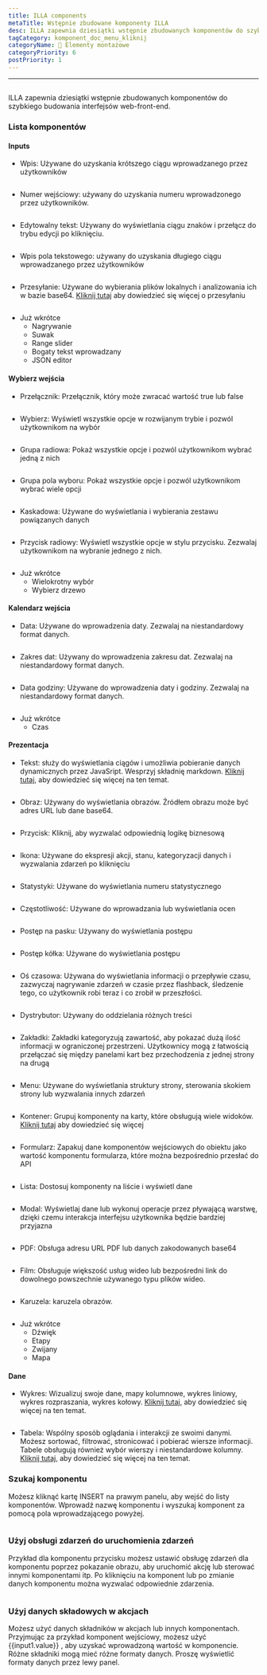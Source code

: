```yaml
---
title: ILLA components
metaTitle: Wstępnie zbudowane komponenty ILLA
desc: ILLA zapewnia dziesiątki wstępnie zbudowanych komponentów do szybkiego budowania interfejsów web-front-end
tagCategory: komponent_doc_menu_kliknij
categoryName: 🧬 Elementy montażowe
categoryPriority: 6
postPriority: 1
---
```


* * *

## <h2 hidden>ILLA components</h2>

ILLA zapewnia dziesiątki wstępnie zbudowanych komponentów do szybkiego budowania interfejsów web-front-end.

### Lista komponentów

#### Inputs

-   Wpis: Używane do uzyskania krótszego ciągu wprowadzanego przez użytkowników

<img
  src='https://cdn.illacloud.com/official-website/img/docs/assemble/illa_components.png'
  alt=""
/>

-   Numer wejściowy: używany do uzyskania numeru wprowadzonego przez użytkowników.

<img
  src='https://cdn.illacloud.com/official-website/img/docs/assemble/illa_components(1).png'
  alt=""
/>

-   Edytowalny tekst: Używany do wyświetlania ciągu znaków i przełącz do trybu edycji po kliknięciu.

<img
  src='https://cdn.illacloud.com/official-website/img/docs/assemble/illa_components(2).png'
  alt=""
/>

-   Wpis pola tekstowego: używany do uzyskania długiego ciągu wprowadzanego przez użytkowników

<img
  src='https://cdn.illacloud.com/official-website/img/docs/assemble/illa_components(3).png'
  alt=""
/>

-   Przesyłanie: Używane do wybierania plików lokalnych i analizowania ich w bazie base64. [Kliknij tutaj]([https://www.illacloud.com/en-US/docs/upload](https://www.illacloud.com/en-US/docs/upload)) aby dowiedzieć się więcej o przesyłaniu

<img
  src='https://cdn.illacloud.com/official-website/img/docs/assemble/illa_components(4).png'
  alt=""
/>

-   Już wkrótce
    -   Nagrywanie
    -   Suwak
    -   Range slider
    -   Bogaty tekst wprowadzany
    -   JSON editor

#### Wybierz wejścia

-   Przełącznik: Przełącznik, który może zwracać wartość true lub false

<img
  src='https://cdn.illacloud.com/official-website/img/docs/assemble/illa_components(5).png'
  alt=""
/>

-   Wybierz: Wyświetl wszystkie opcje w rozwijanym trybie i pozwól użytkownikom na wybór

<img
  src='https://cdn.illacloud.com/official-website/img/docs/assemble/illa_components(6).png'
  alt=""
/>

-   Grupa radiowa: Pokaż wszystkie opcje i pozwól użytkownikom wybrać jedną z nich

<img
  src='https://cdn.illacloud.com/official-website/img/docs/assemble/illa_components(7).png'
  alt=""
/>

-   Grupa pola wyboru: Pokaż wszystkie opcje i pozwól użytkownikom wybrać wiele opcji

<img
  src='https://cdn.illacloud.com/official-website/img/docs/assemble/illa_components(8).png'
  alt=""
/>

-   Kaskadowa: Używane do wyświetlania i wybierania zestawu powiązanych danych

<img
  src='https://cdn.illacloud.com/official-website/img/docs/assemble/illa_components(9).png'
  alt=""
/>

-   Przycisk radiowy: Wyświetl wszystkie opcje w stylu przycisku. Zezwalaj użytkownikom na wybranie jednego z nich.

<img
  src='https://cdn.illacloud.com/official-website/img/docs/assemble/illa_components(10).png'
  alt=""
/>

-   Już wkrótce
    -   Wielokrotny wybór
    -   Wybierz drzewo

#### Kalendarz wejścia

-   Data: Używane do wprowadzenia daty. Zezwalaj na niestandardowy format danych.

<img
  src='https://cdn.illacloud.com/official-website/img/docs/assemble/illa_components(11).png'
  alt=""
/>

-   Zakres dat: Używany do wprowadzenia zakresu dat. Zezwalaj na niestandardowy format danych.

<img
  src='https://cdn.illacloud.com/official-website/img/docs/assemble/illa_components(12).png'
  alt=""
/>

-   Data godziny: Używane do wprowadzenia daty i godziny. Zezwalaj na niestandardowy format danych.

<img
  src='https://cdn.illacloud.com/official-website/img/docs/assemble/illa_components(13).png'
  alt=""
/>

-   Już wkrótce
    -   Czas

#### Prezentacja

-   Tekst: służy do wyświetlania ciągów i umożliwia pobieranie danych dynamicznych przez JavaSript. Wesprzyj składnię markdown. [Kliknij tutaj]([https://www.illacloud.com/en-US/docs/text](https://www.illacloud.com/en-US/docs/text)), aby dowiedzieć się więcej na ten temat.

<img
  src='https://cdn.illacloud.com/official-website/img/docs/assemble/illa_components(14).png'
  alt=""
/>

-   Obraz: Używany do wyświetlania obrazów. Źródłem obrazu może być adres URL lub dane base64.

<img
  src='https://cdn.illacloud.com/official-website/img/docs/assemble/illa_components(15).png'
  alt=""
/>

-   Przycisk: Kliknij, aby wyzwalać odpowiednią logikę biznesową

<img
  src='https://cdn.illacloud.com/official-website/img/docs/assemble/illa_components(16).png'
  alt=""
/>

-   Ikona: Używane do ekspresji akcji, stanu, kategoryzacji danych i wyzwalania zdarzeń po kliknięciu

<img
  src='https://cdn.illacloud.com/official-website/img/docs/assemble/illa_components(17).png'
  alt=""
/>

-   Statystyki: Używane do wyświetlania numeru statystycznego

<img
  src='https://cdn.illacloud.com/official-website/img/docs/assemble/illa_components(18).png'
  alt=""
/>

-   Częstotliwość: Używane do wprowadzania lub wyświetlania ocen

<img
  src='https://cdn.illacloud.com/official-website/img/docs/assemble/illa_components(19).png'
  alt=""
/>

-   Postęp na pasku: Używany do wyświetlania postępu

<img
  src='https://cdn.illacloud.com/official-website/img/docs/assemble/illa_components(20).png'
  alt=""
/>

-   Postęp kółka: Używane do wyświetlania postępu

<img
  src='https://cdn.illacloud.com/official-website/img/docs/assemble/illa_components(21).png'
  alt=""
/>

-   Oś czasowa: Używana do wyświetlania informacji o przepływie czasu, zazwyczaj nagrywanie zdarzeń w czasie przez flashback, śledzenie tego, co użytkownik robi teraz i co zrobił w przeszłości.

<img
  src='https://cdn.illacloud.com/official-website/img/docs/assemble/illa_components(22).png'
  alt=""
/>

-   Dystrybutor: Używany do oddzielania różnych treści

<img
  src='https://cdn.illacloud.com/official-website/img/docs/assemble/illa_components(23).png'
  alt=""
/>

-   Zakładki: Zakładki kategoryzują zawartość, aby pokazać dużą ilość informacji w ograniczonej przestrzeni. Użytkownicy mogą z łatwością przełączać się między panelami kart bez przechodzenia z jednej strony na drugą

<img
  src='https://cdn.illacloud.com/official-website/img/docs/assemble/illa_components(24).png'
  alt=""
/>

-   Menu: Używane do wyświetlania struktury strony, sterowania skokiem strony lub wyzwalania innych zdarzeń

<img
  src='https://cdn.illacloud.com/official-website/img/docs/assemble/illa_components(25).png'
  alt=""
/>

-   Kontener: Grupuj komponenty na karty, które obsługują wiele widoków. [Kliknij tutaj]([https://www.illacloud.com/en-US/docs/container](https://www.illacloud.com/en-US/docs/container)) aby dowiedzieć się więcej

<img
  src='https://cdn.illacloud.com/official-website/img/docs/assemble/illa_components(26).png'
  alt=""
/>

-   Formularz: Zapakuj dane komponentów wejściowych do obiektu jako wartość komponentu formularza, które można bezpośrednio przesłać do API

<img
  src='https://cdn.illacloud.com/official-website/img/docs/assemble/illa_components(27).png'
  alt=""
/>

-   Lista: Dostosuj komponenty na liście i wyświetl dane

<img
  src='https://cdn.illacloud.com/official-website/img/docs/assemble/illa_components(28).png'
  alt=""
/>

-   Modal: Wyświetlaj dane lub wykonuj operacje przez pływającą warstwę, dzięki czemu interakcja interfejsu użytkownika będzie bardziej przyjazna

<img
  src='https://cdn.illacloud.com/official-website/img/docs/assemble/illa_components(29).png'
  alt=""
/>

-   PDF: Obsługa adresu URL PDF lub danych zakodowanych base64

<img
  src='https://cdn.illacloud.com/official-website/img/docs/assemble/illa_components(30).png'
  alt=""
/>

-   Film: Obsługuje większość usług wideo lub bezpośredni link do dowolnego powszechnie używanego typu plików wideo.

<img
  src='https://cdn.illacloud.com/official-website/img/docs/assemble/illa_components(31).png'
  alt=""
/>

-   Karuzela: karuzela obrazów.

<img
  src='https://cdn.illacloud.com/official-website/img/docs/assemble/illa_components(32).png'
  alt=""
/>

-   Już wkrótce
    -   Dźwięk
    -   Etapy
    -   Zwijany
    -   Mapa

#### Dane

-   Wykres: Wizualizuj swoje dane, mapy kolumnowe, wykres liniowy, wykres rozpraszania, wykres kołowy. [Kliknij tutaj]([https://www.illacloud.com/en-US/docs/chart](https://www.illacloud.com/en-US/docs/chart)), aby dowiedzieć się więcej na ten temat.

<img
  src='https://cdn.illacloud.com/official-website/img/docs/assemble/illa_components(33).png'
  alt=""
/>

-   Tabela: Wspólny sposób oglądania i interakcji ze swoimi danymi. Możesz sortować, filtrować, stronicować i pobierać wiersze informacji. Tabele obsługują również wybór wierszy i niestandardowe kolumny. [Kliknij tutaj]([https://www.illacloud.com/en-US/docs/table](https://www.illacloud.com/en-US/docs/table)), aby dowiedzieć się więcej na ten temat.

### Szukaj komponentu

Możesz kliknąć kartę INSERT na prawym panelu, aby wejść do listy komponentów. Wprowadź nazwę komponentu i wyszukaj komponent za pomocą pola wprowadzającego powyżej.

<img
  src='https://cdn.illacloud.com/official-website/img/docs/assemble/illa_components(34).png'
  alt=""
/>

### Użyj obsługi zdarzeń do uruchomienia zdarzeń

Przykład dla komponentu przycisku możesz ustawić obsługę zdarzeń dla komponentu poprzez pokazanie obrazu, aby uruchomić akcję lub sterować innymi komponentami itp. Po kliknięciu na komponent lub po zmianie danych komponentu można wyzwalać odpowiednie zdarzenia.

<img
  src='https://cdn.illacloud.com/official-website/img/docs/assemble/illa_components(35).png'
  alt=""
/>

### Użyj danych składowych w akcjach

Możesz użyć danych składników w akcjach lub innych komponentach. Przyjmując za przykład komponent wejściowy, możesz użyć {{input1.value}} , aby uzyskać wprowadzoną wartość w komponencie. Różne składniki mogą mieć różne formaty danych. Proszę wyświetlić formaty danych przez lewy panel.

<img
  src='https://cdn.illacloud.com/official-website/img/docs/assemble/illa_components(36).png'
  alt=""
/>

